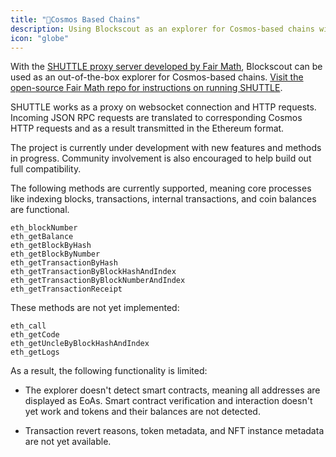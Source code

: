 ```yaml
---
title: "🌟Cosmos Based Chains"
description: Using Blockscout as an explorer for Cosmos-based chains with SHUTTLE proxy.
icon: "globe"
---
```


With the [SHUTTLE proxy server developed by Fair Math](https://github.com/fairmath/shuttle/), Blockscout can be used as an out-of-the-box explorer for Cosmos-based chains. [Visit the open-source Fair Math repo for instructions on running SHUTTLE](https://github.com/fairmath/shuttle/).

SHUTTLE works as a proxy on websocket connection and HTTP requests. Incoming JSON RPC requests are translated to corresponding Cosmos HTTP requests and as a result transmitted in the Ethereum format.

<Info>
The project is currently under development with new features and methods in progress. Community involvement is also encouraged to help build out full compatibility.

</Info>

The following methods are currently supported, meaning core processes like indexing blocks, transactions, internal transactions, and coin balances are functional.

```
eth_blockNumber
eth_getBalance
eth_getBlockByHash
eth_getBlockByNumber
eth_getTransactionByHash
eth_getTransactionByBlockHashAndIndex
eth_getTransactionByBlockNumberAndIndex
eth_getTransactionReceipt
```

These methods are not yet implemented:

```
eth_call
eth_getCode
eth_getUncleByBlockHashAndIndex
eth_getLogs
```

As a result, the following functionality is limited:

* The explorer doesn't detect smart contracts, meaning all addresses are displayed as EoAs. Smart contract verification and interaction doesn't yet work and tokens and their balances are not detected.

* Transaction revert reasons, token metadata, and NFT instance metadata are not yet available.


